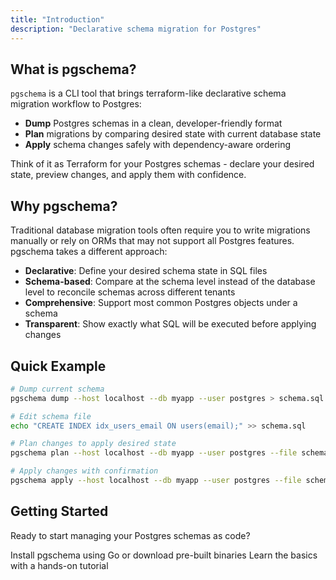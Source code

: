 ```yaml
---
title: "Introduction"
description: "Declarative schema migration for Postgres"
---
```


## What is pgschema?

`pgschema` is a CLI tool that brings terraform-like declarative schema migration workflow to Postgres:

- **Dump** Postgres schemas in a clean, developer-friendly format
- **Plan** migrations by comparing desired state with current database state
- **Apply** schema changes safely with dependency-aware ordering

Think of it as Terraform for your Postgres schemas - declare your desired state, preview changes, and apply them with confidence.

## Why pgschema?

Traditional database migration tools often require you to write migrations manually or rely on ORMs that may not support all Postgres features. pgschema takes a different approach:

- **Declarative**: Define your desired schema state in SQL files
- **Schema-based**: Compare at the schema level instead of the database level to reconcile schemas across different tenants
- **Comprehensive**: Support most common Postgres objects under a schema
- **Transparent**: Show exactly what SQL will be executed before applying changes

## Quick Example

```bash
# Dump current schema
pgschema dump --host localhost --db myapp --user postgres > schema.sql

# Edit schema file
echo "CREATE INDEX idx_users_email ON users(email);" >> schema.sql

# Plan changes to apply desired state
pgschema plan --host localhost --db myapp --user postgres --file schema.sql

# Apply changes with confirmation
pgschema apply --host localhost --db myapp --user postgres --file schema.sql
```

## Getting Started

Ready to start managing your Postgres schemas as code?

<CardGroup cols={2}>
  <Card title="Installation" icon="download" href="/installation">
    Install pgschema using Go or download pre-built binaries
  </Card>
  
  <Card title="Quickstart" icon="rocket" href="/quickstart">
    Learn the basics with a hands-on tutorial
  </Card>
</CardGroup>